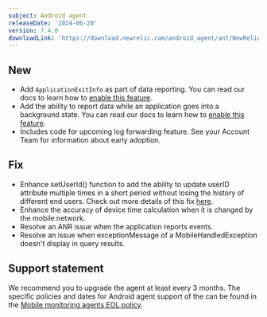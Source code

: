 ```yaml
---
subject: Android agent
releaseDate: '2024-06-20'
version: 7.4.0
downloadLink: 'https://download.newrelic.com/android_agent/ant/NewRelic_Android_Agent_7.4.0.zip'
---
```


## New

* Add `ApplicationExitInfo` as part of data reporting. You can read our docs to learn how to [enable this feature](/docs/mobile-monitoring/new-relic-mobile/mobile-sdk/configure-settings/#android-applicationexitinfo-reporting).
* Add the ability to report data while an application goes into a background state. You can read our docs to learn how to [enable this feature](/docs/mobile-monitoring/new-relic-mobile/mobile-sdk/configure-settings/#android-background-reporting).
* Includes code for upcoming log forwarding feature. See your Account Team for information about early adoption.

## Fix

* Enhance setUserId() function to add the ability to update userID attribute multiple times in a short period without losing the history of different end users. Check out more details of this fix [here](docs/mobile-monitoring/new-relic-mobile/mobile-sdk/set-custom-user-id/#android).
* Enhance the accuracy of device time calculation when it is changed by the mobile network.
* Resolve an ANR issue when the application reports events.
* Resolve an issue when exceptionMessage of a MobileHandledException doesn't display in query results.

## Support statement

We recommend you to upgrade the agent at least every 3 months. The specific policies and dates for Android agent support of the can be found in the [Mobile monitoring agents EOL policy](/docs/mobile-monitoring/new-relic-mobile/get-started/mobile-agents-eol-policy/#android-eol).
